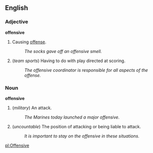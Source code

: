 ==English==

===Adjective===
'''offensive'''

# Causing [[offense]].
#: ''The socks gave off an offensive smell.''
# (''team sports'') Having to do with play directed at scoring.
#: ''The offensive coordinator is responsible for all aspects of the offense.''

===Noun===
'''offensive'''

# (''military'') An attack.
#: ''The Marines today launched a major offensive.''
# (''uncountable'') The position of attacking or being liable to attack.
#: ''It is important to stay on the offensive in these situations.''

[[pl:Offensive]]